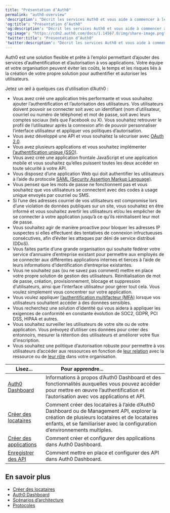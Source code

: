 ---
title: "Présentation d’Auth0"
permalink: "auth0-overview"
'description': "Décrit les services Auth0 et vous aide à commencer à les utiliser avec vos applications et API."
'og:title': "Présentation d’Auth0"
'og:description': "Décrit les services Auth0 et vous aide à commencer à les utiliser avec vos applications et API."
'og:image': "https://cdn2.auth0.com/docs/1.14567.0/img/share-image.png"
'twitter:title': "Présentation d’Auth0"
'twitter:description': "Décrit les services Auth0 et vous aide à commencer à les utiliser avec vos applications et API."
---

Auth0 est une solution flexible et prête à l’emploi permettant d’ajouter des services d’authentification et d’autorisation à vos applications. Votre équipe et votre organisation peuvent éviter les coûts, le temps et les risques liés à la création de votre propre solution pour authentifier et autoriser les utilisateurs.

Jetez un œil à quelques cas d’utilisation d’Auth0 :

* Vous avez créé une application très performante et vous souhaitez ajouter l’authentification et l’autorisation des utilisateurs. Vos utilisateurs doivent pouvoir se connecter soit avec un identifiant (nom d’utilisateur, courriel ou numéro de téléphone) et mot de passe, soit avec leurs comptes sociaux (tels que Facebook ou X). Vous souhaitez retrouver le profil de l’utilisateur après la connexion afin de pouvoir personnaliser l’interface utilisateur et appliquer vos politiques d’autorisation.
* Vous avez développé une API et vous souhaitez la sécuriser avec [OAuth 2.0](/docs/fr-ca/authenticate/protocols/oauth).
* Vous avez plusieurs applications et vous souhaitez implémenter [l’authentification unique (SSO)](/docs/fr-ca/authenticate/single-sign-on).
* Vous avez créé une application frontale JavaScript et une application mobile et vous souhaitez qu’elles puissent toutes les deux accéder en toute sécurité à votre API.
* Vous disposez d’une application Web qui doit authentifier les utilisateurs à l’aide du protocole [SAML (Security Assertion Markup Language)](/docs/fr-ca/authenticate/protocols/saml/saml-configuration).
* Vous pensez que les mots de passe ne fonctionnent pas et vous souhaitez que vos utilisateurs se connectent avec des codes à usage unique envoyés par courriel ou SMS.
* Si l’une des adresses courriel de vos utilisateurs est compromise lors d’une violation de données publiques sur un site, vous souhaitez en être informé et vous souhaitez avertir les utilisateurs et/ou les empêcher de se connecter à votre application jusqu’à ce qu’ils réinitialisent leur mot de passe.
* Vous souhaitez agir de manière proactive pour bloquer les adresses IP suspectes si elles effectuent des tentatives de connexion infructueuses consécutives, afin d’éviter les attaques par déni de service distribué (DDoS).
* Vous faites partie d’une grande organisation qui souhaite fédérer votre service d’annuaire d’entreprise existant pour permettre aux employés de se connecter aux différentes applications internes et tierces à l’aide de leurs informations d’identification d’entreprise existantes.
* Vous ne souhaitez pas (ou ne savez pas comment) mettre en place votre propre solution de gestion des utilisateurs. Réinitialisation de mot de passe, création, provisionnement, blocage et suppression d’utilisateurs, ainsi que l’interface utilisateur pour gérer tout cela. Vous voulez simplement vous concentrer sur votre application.
* Vous voulez appliquer [l’authentification multifacteur (MFA)](/docs/fr-ca/secure/multi-factor-authentication) lorsque vos utilisateurs souhaitent accéder à des données sensibles.
* Vous recherchez une solution d’identité qui vous aidera à appliquer les exigences de conformité en constante évolution de SOC2, GDPR, PCI DSS, HIPAA et autres.
* Vous souhaitez surveiller les utilisateurs de votre site ou de votre application. Vous prévoyez d’utiliser ces données pour créer des entonnoirs, mesurer la rétention des utilisateurs et améliorer votre flux d’inscription.
* Vous souhaitez une politique d’autorisation robuste pour permettre à vos utilisateurs d’accéder aux ressources en fonction de [leur relation](https://docs.fga.dev/authorization-concepts) avec la ressource ou de [leur rôle](/docs/fr-ca/manage-users/access-control/rbac) dans votre organisation.

<table class="table"><thead>
<tr>
<th><strong>Lisez...</strong></th>
<th><strong>Pour apprendre...</strong>                                </th>
</tr>
</thead>
<tbody>
<tr>
<td><a href="/docs/docs/fr-ca/get-started/auth0-overview/dashboard">Auth0 Dashboard</a></td>
<td>Informations à propos d’Auth0 Dashboard et des fonctionnalités auxquelles vous pouvez accéder pour mettre en œuvre l’authentification et l’autorisation avec vos applications et API.</td>
</tr>
<tr>
<td><a href="/docs/docs/fr-ca/get-started/auth0-overview/create-tenants">Créer des locataires</a></td>
<td>Comment créer des locataires à l’aide d’Auth0 Dashboard ou de Management API, explorer la création de plusieurs locataires et de locataires enfants, et se familiariser avec la configuration d’environnements multiples.</td>
</tr>
<tr>
<td><a href="/docs/docs/fr-ca/get-started/auth0-overview/create-applications">Créer des applications</a></td>
<td>Comment créer et configurer des applications dans Auth0 Dashboard.</td>
</tr>
<tr>
<td><a href="/docs/docs/fr-ca/get-started/auth0-overview/set-up-apis">Enregistrer des API</a></td>
<td>Comment mettre en place et configurer des API dans Auth0 Dashboard.</td>
</tr>
</tbody>
</table>

## En savoir plus

* [Créer des locataires](/docs/fr-ca/get-started/auth0-overview/create-tenants)
* [Auth0 Dashboard](/docs/fr-ca/get-started/auth0-overview/dashboard)
* [Scénarios d’architecture](/docs/fr-ca/get-started/architecture-scenarios)
* [Protocoles](/docs/fr-ca/authenticate/protocols)